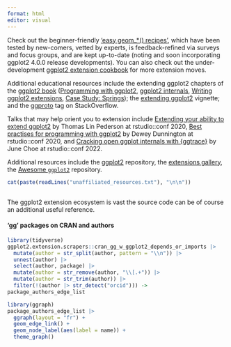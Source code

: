 ```yaml
---
format: html
editor: visual
---
```


Check out the beginner-friendly ['easy geom\_\*() recipes'](https://github.com/EvaMaeRey/easy-geom-recipes), which have been tested by new-comers, vetted by experts, is feedback-refined via surveys and focus groups, and are kept up-to-date (noting and soon incorporating ggplot2 4.0.0 release developments). You can also check out the under-development [ggplot2 extension cookbook](https://evamaerey.github.io/ggplot2-extension-cookbook/) for more extension moves.

Additional educational resources include the extending ggplot2 chapters of the [ggplot2 book](https://ggplot2-book.org/) ([Programming with ggplot2](https://ggplot2-book.org/programming.html), [ggplot2 internals](https://ggplot2-book.org/internals.html), [Writing ggplot2 extensions](https://ggplot2-book.org/extensions.html), [Case Study: Springs](https://ggplot2-book.org/spring1.html)); the [extending ggplot2](https://ggplot2.tidyverse.org/articles/extending-ggplot2.html) vignette; and the [ggproto](https://stackoverflow.com/questions/tagged/ggproto) tag on StackOverflow.

Talks that may help orient you to extension include [Extending your ability to extend ggplot2](https://www.rstudio.com/resources/rstudioconf-2020/extending-your-ability-to-extend-ggplot2/) by Thomas Lin Pederson at rstudio::conf 2020, [Best practises for programming with ggplot2](https://www.rstudio.com/resources/rstudioconf-2020/best-practices-for-programming-with-ggplot2/) by Dewey Dunnington at rstudio::conf 2020, and [Cracking open ggplot internals with {ggtrace}](https://www.rstudio.com/resources/rstudioconf-2020/best-practices-for-programming-with-ggplot2/) by June Choe at rstudio::conf 2022.

Additional resources include the [ggplot2](https://github.com/tidyverse/ggplot2) repository, the [extensions gallery](https://exts.ggplot2.tidyverse.org/gallery/), the [Awesome `ggplot2`](https://github.com/erikgahner/awesome-ggplot2) repository.

```r
cat(paste(readLines("unaffiliated_resources.txt"), "\n\n"))

```

## 

The ggplot2 extension ecosystem is vast the source code can be of course an additional useful reference.

#### 'gg' packages on CRAN and authors

```r
library(tidyverse)
ggplot2.extension.scrapers::cran_gg_w_ggplot2_depends_or_imports |> 
  mutate(author = str_split(author, pattern = "\\n")) |>
  unnest(author) |>
  select(author, package) |>
  mutate(author = str_remove(author, "\\[.+")) |>
  mutate(author = str_trim(author)) |>
  filter(!(author |> str_detect("orcid"))) ->
package_authors_edge_list

library(ggraph)
package_authors_edge_list |>
  ggraph(layout = "fr") + 
  geom_edge_link() + 
  geom_node_label(aes(label = name)) + 
  theme_graph() 

```
